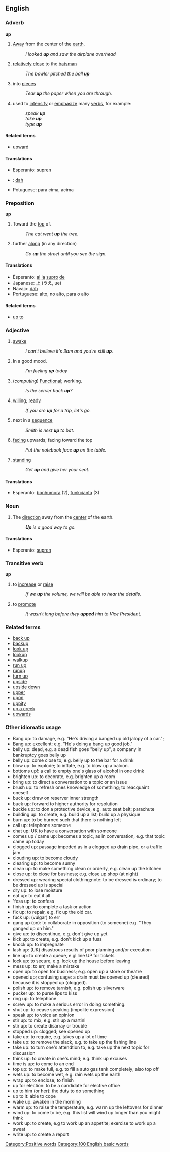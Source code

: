 == English ==

=== Adverb ===
'''up'''
# [[Away]] from the center of the [[earth]].
#: ''I looked '''up''' and saw the airplane overhead''
#{{cricket}} [[relatively]] [[close]] to the [[batsman]]
#: ''The bowler pitched the ball '''up''' ''
# into [[pieces]]
#:''Tear '''up''' the paper when you are through.''
#used to [[intensify]] or [[emphasize]] many [[verb]]s, for example:
#:''speak '''up'''''
#:''take '''up'''''
#:''type '''up'''''

====Related terms====

*[[upward]]

====Translations====

*Esperanto: [[supren]]
*{{nv}}: [[dah]]
*Potuguese: para cima, acima

=== Preposition ===
'''up'''
# Toward the [[top]] of.
#: ''The cat went '''up''' the tree.''
#further [[along]] (in any direction)
#:''Go '''up''' the street until you see the sign.''

====Translations====
*Esperanto: [[al]] [[la]] [[supro]] [[de]]
*Japanese: [[上]] (うえ, ue)
*Navajo: [[dah]]
*Portuguese: alto, no alto, para o alto

====Related terms====

*[[up to]]

=== Adjective ===
#[[awake]]
#:''I can't believe it's 3am and you're still '''up'''.''
# In a good mood.
#: ''I'm feeling '''up''' today''
# (''computing'') [[Functional]]; working.
#: ''Is the server back '''up'''?''
#[[willing]]; [[ready]]
#:''If you are '''up''' for a trip, let's go.''
#next in a [[sequence]]
#:''Smith is next '''up''' to bat.''
#[[facing]] upwards; facing toward the top
#:''Put the notebook face '''up''' on the table.''
#[[standing]]
#:''Get '''up''' and give her your seat.''

==== Translations ====

*Esperanto: [[bonhumora]] (2), [[funkcii|funkcianta]] (3)

=== Noun ===

# The [[direction]] away from the [[center]] of the earth.
#: '''''Up''' is a good way to go.''

==== Translations ====

*Esperanto: [[supren]]

===Transitive verb===
'''up'''
#to [[increase]] or [[raise]]
#:''If we '''up''' the volume, we will be able to hear the details.''
#to [[promote]]
#:''It wasn't long before they '''upped''' him to Vice President.''

===Related terms===

*[[back up]]
*[[backup]]
*[[look up]]
*[[lookup]]
*[[walkup]]
*[[run up]]
*[[runup]]
*[[turn up]]
*[[upside]]
*[[upside down]]
*[[upper]]
*[[upon]]
*[[uppity]]
*[[up a creek]]
*[[upwards]]

===Other idiomatic usage===

* Bang up: to damage, e.g. "He's driving a banged up old jalopy of a car."; 
* Bang up: excellent: e.g. "He's doing a bang up good job."
* belly up: dead, e.g. a dead fish goes "belly up", a company in bankruptcy goes belly up
* belly up: come close to, e.g. belly up to the bar for a drink
* blow up: to explode; to inflate, e.g. to blow up a baloon.
* bottoms up!: a call to empty one's glass of alcohol in one drink
* brighten up: to decorate, e.g. brighten up a room
* bring up: to direct a conversation to a topic or an issue
* brush up: to refresh ones knowledge of something; to reacquaint oneself
* buck up: draw on reserver inner strength
* buck up: forward to higher authority for resolution
* buckle up: to don a protective device, e.g. auto seat belt; parachute
* building up: to create, e.g. build up a list; build up a physique
* burn up: to be burned such that there is nothing left
* call up: telephone someone
* chat up: UK to have a conversation with someone
* comes up / came up: becomes a topic, as in conversation, e.g. that topic came up today
* clogged up: passage impeded as in a clogged up drain pipe, or a traffic jam
* clouding up: to become cloudy
* clearing up: to become sunny
* clean up: to make something clean or orderly, e.g. clean up the kitchen
* close up: to close for business; e.g. close up shop (at night)
* dressed up: wearing special clothing;note: to be dressed is ordinary; to be dressed up is special 
* dry up: to lose moisture 
* eat up: to eat it all
* 'fess up: to confess
* finish up: to complete a task or action
* fix up: to repair, e.g. fix up the old car.
* fuck up: (vulgar) to err
* gang up (on): to collaborate in opposition (to someone) e.g. "They ganged up on him."
* give up: to discontinue, e.g. don't give up yet
* kick up: to create, e.g. don't kick up a fuss
* knock up: to impregnate
* lash up: (UK) disastrous results of poor planning and/or execution
* line up: to create a queue, e.gl line UP for tickets
* lock up: to secure, e.g. lock up the house before leaving
* mess up: to err, make a mistake
* open up: to open for business; e.g. open up a store or theatre
* opened up; confusing uage: a drain must be opened up (cleared) because it is stopped up (clogged).
* polish up: to remove tarnish, e.g. polish up silverware
* pucker up: to purse lips to kiss
* ring up: to telephone
* screw up: to make a serious error in doing something. 
* shut up: to cease speaking (impolite expression)
* speak up: to voice an opinion 
* stir up: to mix, e.g. stir up a martini
* stir up: to create disarray or trouble
* stopped up: clogged; see opened up
* take up: to require, e.g. takes up a lot of time
* take up: to remove the slack, e.g. to take up the fishing line
* take up: to turn one's attendtion to, e.g. take up the next topic for discussion
* think up: to create in one's mind; e.g. think up excuses
* time is up: to come to an end
* top up: to make full, e.g. to fill a auto gas tank completely; also top off
* wets up: to become wet, e.g. rain wets up the earth
* wrap up: to enclose; to finish
* up for election: to be a candidate for elective office
* up to him (or her): the duty to do something
* up to it: able to cope
* wake up: awaken in the morning
* warm up: to raise the temperature, e.g. warm up the leftovers for dinner
* wind up: to come to be, e.g. this list will wind up longer than you might think 
* work up: to create, e.g to work up an appetite; exercise to work up a sweat
* write up: to create a report

[[Category:Positive words]]
[[Category:100 English basic words]]